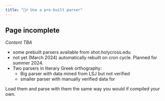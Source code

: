 ```yaml
---
title: "🤷‍♂️ Use a pre-built parser"
---
```


::: {.callout-warning}
## Page incomplete

*Content TBA*
:::


- some prebuilt parsers available from shot.holycross.edu
- not yet (March 2024) automatically rebuilt on cron cycle. Planned for summer 2024.
- Two parsers in literary Greek orthography:
    - Big parser with data mined from LSJ but not verified
    - smaller parser with manually verified data for
    

Load them and parse with them the same way you would if compiled your own.    